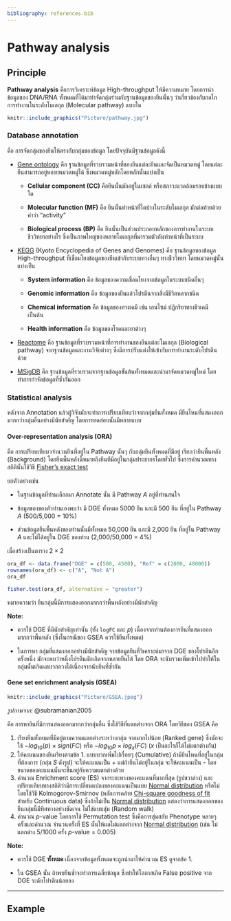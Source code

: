 ```yaml
---
bibliography: references.bib
---
```


# Pathway analysis

## Principle

**Pathway analysis** คือการวิเคราะห์ข้อมูล High-throughput ให้มีความหมาย โดยการนำข้อมูลของ DNA/RNA ทั้งหมดที่ได้มาทำจัดกลุ่มร่วมกับฐานข้อมูลของยีนนั้นๆ ว่าเกี่ยวข้องกับกลไกการทำงานในระดับโมเลกุล (Molecular pathway) แบบใด

```r
knitr::include_graphics("Picture/pathway.jpg")
```

### Database annotation

คือ การจัดกลุ่มของยีนให้ตรงกับกลุ่มของข้อมูล โดยปัจจุบันมีฐานข้อมูลดังนี้

-   [Gene ontology](https://geneontology.org/) คือ ฐานข้อมูลที่รวบรวมหน้าที่ของยีนแต่ละยีนและจัดเป็นหมวดหมู่ โดยแต่ละยีนสามารถอยู่หลายหมวดหมู่ได้ ซึ่งหมวดหมู่หลักโดยหลักนั้นแบ่งเป็น

    -   **Cellular component (CC)** คือยีนนั้นมักอยู่ในเซลล์ หรือสภาวะแวดล้อมรอบข้างแบบใด

    -   **Molecular function (MF)** คือ ยีนนั้นทำหน้าที่ใดบ้างในระดับโมเลกุล มักต่อท้ายด้วยคำว่า "activity"

    -   **Biological process (BP)** คือ ยีนนั้นเป็นส่วนประกอบหลักของการทำงานในระบบชีววิทยาอย่างไร ซึ่งเป็นภาพใหญ่ของหลายโมเลกุลที่มารวมตัวกันทำหน้าที่เป็นระบบ

-   [KEGG](https://www.genome.jp/kegg/) (Kyoto Encyclopedia of Genes and Genomes) คือ ฐานข้อมูลของข้อมูล High-throughput ที่เชื่อมโยงข้อมูลของยีนเข้ากับระบบทางอื่นๆ ทางชีววิทยา โดยหมวดหมู่นั้นแบ่งเป็น

    -   **System information** คือ ข้อมูลของความเชื่อมโยงจากข้อมูลในระบบชนิดอื่นๆ

    -   **Genomic information** คือ ข้อมูลของยีนแล้วโปรตีนจากสิ่งมีชีวิตหลากชนิด

    -   **Chemical information** คือ ข้อมูลของทางเคมี เช่น เอนไซม์ ปฏิกริยาทางชีวเคมี เป็นต้น

    -   **Health information** คือ ข้อมูลของโรคและยาต่างๆ

-   [Reactome](https://reactome.org/) คือ ฐานข้อมูลที่รวบรวมหน้าที่การทำงานของยีนแต่ละโมเลกุล (Biological pathway) จากฐานข้อมูลและงานวิจัยต่างๆ ซึ่งมีการปรับแต่งให้เข้ากับการทำงานระดับโปรตีนด้วย

-   [MSigDB](https://www.gsea-msigdb.org/gsea/msigdb) คือ ฐานข้อมูลที่รวบรวมจากฐานข้อมูลขั้นต้นทั้งหมดและนำมาจัดหมวดหมู่ใหม่ โดยทำการกำจัดข้อมูลที่ซ้ำกันออก

### Statistical analysis

หลังจาก Annotation แล้วผู้วิจัยมักจะทำการเปรียบเทียบว่าจากกลุ่มยีนทั้งหมด มียีนไหนที่แสดงออกมากกว่ากลุ่มอื่นอย่างมีนัยสำคัญ โดยการทดสอบนั้นมีหลายแบบ

#### Over-representation analysis (ORA)

คือ การเปรียบเทียบวจำนวนยีนที่อยู่ใน Pathway นั้นๆ กับกลุ่มยีนทั้งหมดที่มีอยู่ เรียกว่ายีนพื้นหลัง (Background) โดยยีนพื้นหลังนี้หมายถึงยีนทีมีอยู่ในกลุ่มประชากรโดยทั่วไป ซึ่งการคำนวณทางสถิตินั้นใช้วิธี [Fisher's exact test](#fisher)

ยกตัวอย่างเช่น

-   ในฐานข้อมูลที่ท่านเลือกมา Annotate นั้น มี Pathway $A$ อยู่ที่ท่านสนใจ

-   ข้อมูลของของตัวท่านเองพบว่า มี DGE ทั้งหมด 5000 ยีน และมี 500 ยีน ที่อยู่ใน Pathway $A$ (500/5,000 = 10%)

-   ส่วนข้อมูลยีนพื้นหลังของท่านนั้นมีทั้งหมด 50,000 ยีน และมี 2,000 ยีน ที่อยู่ใน Pathway $A$ และไม่ได้อยู่ใน DGE ของท่าน (2,000/50,000 = 4%)

เมื่อสร้างเป็นตาราง $2 \times 2$

```r
ora_df <- data.frame("DGE" = c(500, 4500), "Ref" = c(2000, 48000))
rownames(ora_df) <- c("A", "Not A")
ora_df
```

```r
fisher.test(ora_df, alternative = "greater")
```

หมายความว่า ยีนกลุ่มนี้มีการแสดงออกมากกว่าพื้นหลังอย่างมีนัยสำคัญ

**Note:**

-   ควรใช้ DGE ที่มีนัยสำคัญเท่านั้น (ทั้ง `logFC` และ $p$) เนื่องจากท่านต้องการยีนที่แสดงออกมากกว่าพื้นหลัง (ซึ่งในกรณีของ GSEA ควรใช้ยีนทั้งหมด)

-   ในการหา กลุ่มที่แสดงออกอย่างมีนัยสำคัญ จากข้อมูลยีนที่วิเคราะห์มาจาก DGE ของโปรตีนอีกครั้งหนึ่ง มักจะพบว่าหนึ่งโปรตีนมักเกิดจากหลายยีนได้ โดย ORA จะนับรวมเพิ่มเข้าไปทำให้ในกลุ่มนั้นเกิดผลบวกลวงได้เนื่องจากนับยีนที่ซ้ำกัน

#### Gene set enrichment analysis (GSEA)

```r
knitr::include_graphics("Picture/GSEA.jpeg")
```

*รูปภาพจาก:* @subramanian2005

คือ การหายีนที่มีการแสดงออกมากกว่ากลุ่มอื่น ซึ่งใช้วิธีที่แตกต่างจาก ORA โดยวิธีของ GSEA คือ

1.  เรียงยีนทั้งหมดที่มีอยู่ตามความแตกต่างระหว่างกลุ่ม จากมากไปน้อย (Ranked gene) ซึ่งมักจะใช้ $-log_{10}(p) \times sign(FC)$ หรือ $-log_{10}p \times log_{x}(FC)$ ($x$ เป็นอะไรก็ได้ไม่แตกต่างกัน)
2.  ให้คะแนนของยีนเรียงตามข้อ 1. แบบบวกเพิ่มไปเรื่อยๆ (Cumulative) ถ้ามียีนไหนที่อยู่ในกลุ่มที่ต้องการ (กลุ่ม $S$ ดังรูป) จะให้คะแนนเป็น + แต่ถ้ายีนไม่อยู่ในกลุ่ม จะให้คะแนนเป็น - โดยขนาดของคะแนนนั้นจะขึ้นอยู่กับความแตกต่างด้วย
3.  คำนวณ Enrichment score (ES) จากระยะทางของคะแนนที่มากที่สุด (รูปขวาล่าง) และเปรียบเทียบทางสถิติว่ามีการเปลี่ยนแปลงของคะแนนเป็นแบบ [Normal distribution](#norm-dist) หรือไม่ โดยใช้วิธี Kolmogorov-Smirnov (หลักการคล้าย [Chi-square goodness of fit](#chisq-f) สำหรับ Continuous data) ซึ่งถ้าไม่เป็น [Normal distribution](#norm-dist) แสดงว่าการแสดงออกของยีนกลุ่มนี้มีทิศทางอย่างชัดเจน ไม่ใช่แบบสุ่ม (Random walk)
4.  คำนวณ $p$-value โดยการใช้ Permutation test ซึ่งคือการสุ่มสลับ Phenotype หลายๆ ครั้งและคำนวณ จำนวนครั้งที่ ES นั้นให้ผลไม่แตกต่างจาก [Normal distribution](#norm-dist) (เช่น ไม่แตกต่าง 5/1000 ครั้ง $p$-value = 0.005)

**Note:**

-   ควรใช้ DGE **ทั้งหมด** เนื่องจากข้อมูลทั้งหมดจะถูกนำมาให้คำนวณ ES ดูจากข้อ 1.

-   ใน GSEA นั้น ถ้าพบยีนซ้ำจะทำการเฉลี่ยข้อมูล ซึ่งทำให้โอกาสเกิด False positive จาก DGE ระดับโปรตีนน้อยลง

------------------------------------------------------------------------

## Example
